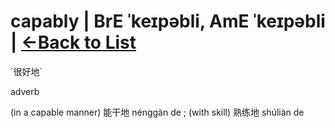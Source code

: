 = capably | BrE ˈkeɪpəbli, AmE ˈkeɪpəbli | [[/wordsi|<-Back to List]] =

`很好地`

adverb

(in a capable manner) 能干地 nénggàn de ; (with skill) 熟练地 shúliàn de

